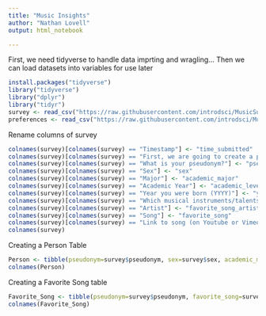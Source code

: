 ```yaml
---
title: "Music Insights"
author: "Nathan Lovell"
output: html_notebook

---
```



First, we need tidyverse to handle data imprting and wragling...
Then we can load datasets into variables for use later

```r
install.packages("tidyverse")
library("tidyverse")
library("dplyr")
library("tidyr")
survey <- read_csv("https://raw.githubusercontent.com/introdsci/MusicSurvey/master/music-survey.csv") #avoid absolute paths
preferences <- read_csv("https://raw.githubusercontent.com/introdsci/MusicSurvey/master/preferences-survey.csv")

```


Rename columns of survey
```r
colnames(survey)[colnames(survey) == "Timestamp"] <- "time_submitted"
colnames(survey)[colnames(survey) == "First, we are going to create a pseudonym for you to keep this survey anonymous (more or less). Which pseudonym generator would you prefer?"] <- "pseudonym_generator"
colnames(survey)[colnames(survey) == "What is your pseudonym?"] <- "pseudonym"
colnames(survey)[colnames(survey) == "Sex"] <- "sex"
colnames(survey)[colnames(survey) == "Major"] <- "academic_major"
colnames(survey)[colnames(survey) == "Academic Year"] <- "academic_level"
colnames(survey)[colnames(survey) == "Year you were born (YYYY)"] <- "year_born"
colnames(survey)[colnames(survey) == "Which musical instruments/talents do you play? (Select all that apply)"] <- "instrument_list"
colnames(survey)[colnames(survey) == "Artist"] <- "favorite_song_artist"
colnames(survey)[colnames(survey) == "Song"] <- "favorite_song"
colnames(survey)[colnames(survey) == "Link to song (on Youtube or Vimeo)"] <- "favorite_song_link"
colnames(survey)
```

Creating a Person Table

```r
Person <- tibble(pseudonym=survey$pseudonym, sex=survey$sex, academic_major=survey$academic_major, academic_level=survey$academic_level, year_born=survey$year_born, pseudonym_generator=survey$pseudonym_generator, time_submitted=survey$time_submitted)
colnames(Person)
```

Creating a Favorite Song table

```r
Favorite_Song <- tibble(pseudonym=survey$pseudonym, favorite_song=survey$favorite_song, song_artist=survey$favorite_song_artist, song_link=survey$favorite_song_link)
colnames(Favorite_Song)
```
